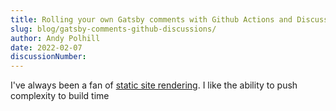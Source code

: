```yaml
---
title: Rolling your own Gatsby comments with Github Actions and Discussions?
slug: blog/gatsby-comments-github-discussions/
author: Andy Polhill
date: 2022-02-07
discussionNumber: 
---
```


I've always been a fan of [static site rendering](). I like the ability to push complexity to build time  